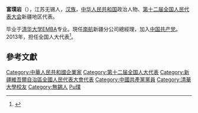 '''富璞岩'''（{{bd|1959年||}}），江苏无锡人，[[汉族|汉族]]，[[中华人民共和国|中华人民共和国]]政治人物、[[第十二届全国人民代表大会|第十二届全国人民代表大会]]新疆地区代表。

毕业于[[清华大学|清华大学]]EMBA专业。現任[[南航|南航]]新疆分公司總經理，加入[[中国共产党|中国共产党]]。2013年，担任全国人大代表<ref>{{cite news|title=全国人大代表信息-富璞岩|url=http://210.82.31.1:8084/delegate/viewDelegate.action?dbid=122657|accessdate=2013-04-05|newspaper=全国人大网|archive-url=https://web.archive.org/web/20180929163755/http://www.npc.gov.cn/delegate/viewDelegate.action?dbid=122657|archive-date=2018-09-29|dead-url=yes}}</ref>。

==參考文獻==
{{reflist}}
{{中国政治人物小作品}}
{{DEFAULTSORT:Fu富}}
[[Category:中華人民共和國企業家|Category:中華人民共和國企業家]]
[[Category:第十二届全国人大代表|Category:第十二届全国人大代表]]
[[Category:新疆維吾爾自治區全國人民代表大會代表|Category:新疆維吾爾自治區全國人民代表大會代表]]
[[Category:中國共產黨黨員|Category:中國共產黨黨員]]
[[Category:清華大學校友|Category:清華大學校友]]
[[Category:無錫人|Category:無錫人]]
[[Category:富姓|Pu璞]]
